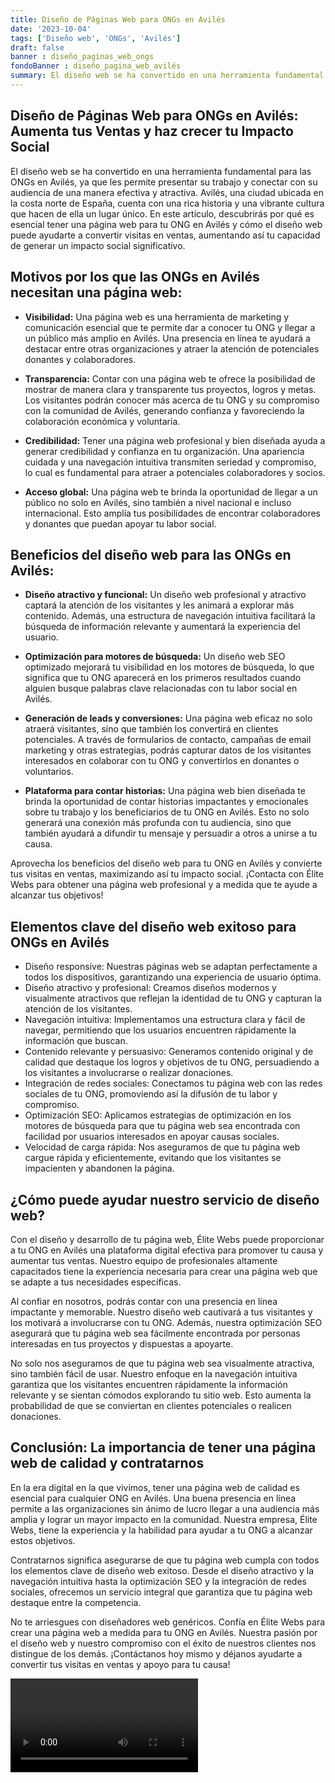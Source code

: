 ```yaml
---
title: Diseño de Páginas Web para ONGs en Avilés
date: '2023-10-04'
tags: ['Diseño web', 'ONGs', 'Avilés']
draft: false
banner : diseño_paginas_web_ongs
fondoBanner : diseño_pagina_web_avilés
summary: El diseño web se ha convertido en una herramienta fundamental para las ONGs en Avilés, ya que les permite presentar su trabajo y conectar con su audiencia de una manera efectiva y atractiva. Avilés, una ciudad ubicada en la costa norte de España, cuenta con una rica historia y una vibrante cultura que hacen de ella un lugar único. En este artículo, descubrirás por qué es esencial tener una página web para tu ONG en Avilés y cómo el diseño web puede ayudarte a convertir visitas en ventas, aumentando así tu capacidad de generar un impacto social significativo.
---
```


## Diseño de Páginas Web para ONGs en Avilés: Aumenta tus Ventas y haz crecer tu Impacto Social

El diseño web se ha convertido en una herramienta fundamental para las ONGs en Avilés, ya que les permite presentar su trabajo y conectar con su audiencia de una manera efectiva y atractiva. Avilés, una ciudad ubicada en la costa norte de España, cuenta con una rica historia y una vibrante cultura que hacen de ella un lugar único. En este artículo, descubrirás por qué es esencial tener una página web para tu ONG en Avilés y cómo el diseño web puede ayudarte a convertir visitas en ventas, aumentando así tu capacidad de generar un impacto social significativo.

## Motivos por los que las ONGs en Avilés necesitan una página web:

- **Visibilidad:** Una página web es una herramienta de marketing y comunicación esencial que te permite dar a conocer tu ONG y llegar a un público más amplio en Avilés. Una presencia en línea te ayudará a destacar entre otras organizaciones y atraer la atención de potenciales donantes y colaboradores.

- **Transparencia:** Contar con una página web te ofrece la posibilidad de mostrar de manera clara y transparente tus proyectos, logros y metas. Los visitantes podrán conocer más acerca de tu ONG y su compromiso con la comunidad de Avilés, generando confianza y favoreciendo la colaboración económica y voluntaria.

- **Credibilidad:** Tener una página web profesional y bien diseñada ayuda a generar credibilidad y confianza en tu organización. Una apariencia cuidada y una navegación intuitiva transmiten seriedad y compromiso, lo cual es fundamental para atraer a potenciales colaboradores y socios.

- **Acceso global:** Una página web te brinda la oportunidad de llegar a un público no solo en Avilés, sino también a nivel nacional e incluso internacional. Esto amplía tus posibilidades de encontrar colaboradores y donantes que puedan apoyar tu labor social.

## Beneficios del diseño web para las ONGs en Avilés:

- **Diseño atractivo y funcional:** Un diseño web profesional y atractivo captará la atención de los visitantes y les animará a explorar más contenido. Además, una estructura de navegación intuitiva facilitará la búsqueda de información relevante y aumentará la experiencia del usuario.

- **Optimización para motores de búsqueda:** Un diseño web SEO optimizado mejorará tu visibilidad en los motores de búsqueda, lo que significa que tu ONG aparecerá en los primeros resultados cuando alguien busque palabras clave relacionadas con tu labor social en Avilés.

- **Generación de leads y conversiones:** Una página web eficaz no solo atraerá visitantes, sino que también los convertirá en clientes potenciales. A través de formularios de contacto, campañas de email marketing y otras estrategias, podrás capturar datos de los visitantes interesados en colaborar con tu ONG y convertirlos en donantes o voluntarios.

- **Plataforma para contar historias:** Una página web bien diseñada te brinda la oportunidad de contar historias impactantes y emocionales sobre tu trabajo y los beneficiarios de tu ONG en Avilés. Esto no solo generará una conexión más profunda con tu audiencia, sino que también ayudará a difundir tu mensaje y persuadir a otros a unirse a tu causa.

Aprovecha los beneficios del diseño web para tu ONG en Avilés y convierte tus visitas en ventas, maximizando así tu impacto social. ¡Contacta con Élite Webs para obtener una página web profesional y a medida que te ayude a alcanzar tus objetivos!

<GifSeo />

<Cta />

## Elementos clave del diseño web exitoso para ONGs en Avilés

- Diseño responsive: Nuestras páginas web se adaptan perfectamente a todos los dispositivos, garantizando una experiencia de usuario óptima.
- Diseño atractivo y profesional: Creamos diseños modernos y visualmente atractivos que reflejan la identidad de tu ONG y capturan la atención de los visitantes.
- Navegación intuitiva: Implementamos una estructura clara y fácil de navegar, permitiendo que los usuarios encuentren rápidamente la información que buscan.
- Contenido relevante y persuasivo: Generamos contenido original y de calidad que destaque los logros y objetivos de tu ONG, persuadiendo a los visitantes a involucrarse o realizar donaciones.
- Integración de redes sociales: Conectamos tu página web con las redes sociales de tu ONG, promoviendo así la difusión de tu labor y compromiso.
- Optimización SEO: Aplicamos estrategias de optimización en los motores de búsqueda para que tu página web sea encontrada con facilidad por usuarios interesados en apoyar causas sociales.
- Velocidad de carga rápida: Nos aseguramos de que tu página web cargue rápida y eficientemente, evitando que los visitantes se impacienten y abandonen la página.

## ¿Cómo puede ayudar nuestro servicio de diseño web?

Con el diseño y desarrollo de tu página web, Élite Webs puede proporcionar a tu ONG en Avilés una plataforma digital efectiva para promover tu causa y aumentar tus ventas. Nuestro equipo de profesionales altamente capacitados tiene la experiencia necesaria para crear una página web que se adapte a tus necesidades específicas.

Al confiar en nosotros, podrás contar con una presencia en línea impactante y memorable. Nuestro diseño web cautivará a tus visitantes y los motivará a involucrarse con tu ONG. Además, nuestra optimización SEO asegurará que tu página web sea fácilmente encontrada por personas interesadas en tus proyectos y dispuestas a apoyarte.

No solo nos aseguramos de que tu página web sea visualmente atractiva, sino también fácil de usar. Nuestro enfoque en la navegación intuitiva garantiza que los visitantes encuentren rápidamente la información relevante y se sientan cómodos explorando tu sitio web. Esto aumenta la probabilidad de que se conviertan en clientes potenciales o realicen donaciones.

## Conclusión: La importancia de tener una página web de calidad y contratarnos

En la era digital en la que vivimos, tener una página web de calidad es esencial para cualquier ONG en Avilés. Una buena presencia en línea permite a las organizaciones sin ánimo de lucro llegar a una audiencia más amplia y lograr un mayor impacto en la comunidad. Nuestra empresa, Élite Webs, tiene la experiencia y la habilidad para ayudar a tu ONG a alcanzar estos objetivos.

Contratarnos significa asegurarse de que tu página web cumpla con todos los elementos clave de diseño web exitoso. Desde el diseño atractivo y la navegación intuitiva hasta la optimización SEO y la integración de redes sociales, ofrecemos un servicio integral que garantiza que tu página web destaque entre la competencia.

No te arriesgues con diseñadores web genéricos. Confía en Élite Webs para crear una página web a medida para tu ONG en Avilés. Nuestra pasión por el diseño web y nuestro compromiso con el éxito de nuestros clientes nos distingue de los demás. ¡Contáctanos hoy mismo y déjanos ayudarte a convertir tus visitas en ventas y apoyo para tu causa!

<Video />

<CtaBot job='ONGs' city='Avilés'/>

<Gmaps query='Avilés+españa+maps' />